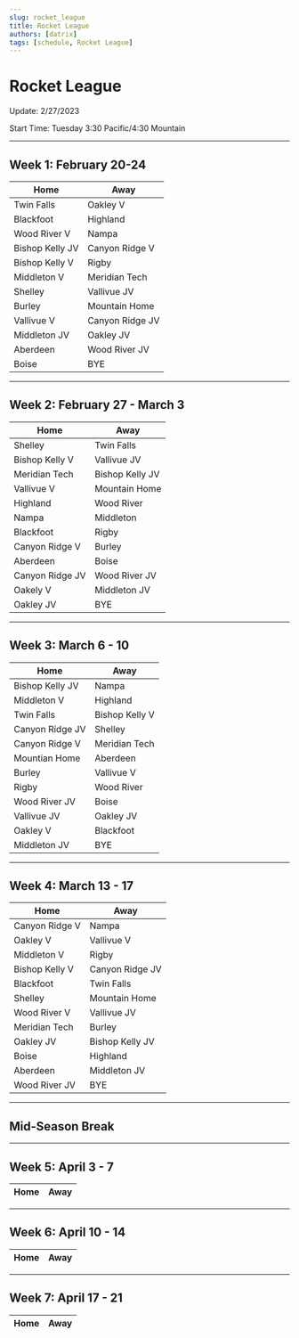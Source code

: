 ```yaml
---
slug: rocket_league
title: Rocket League
authors: [datrix]
tags: [schedule, Rocket League]
---
```


# Rocket League
Update: 2/27/2023

Start Time: Tuesday 3:30 Pacific/4:30 Mountain

---
## Week 1: February 20-24

| Home | Away |
|---|---|
|Twin Falls	|	Oakley V|
|Blackfoot	|	Highland|
|Wood River V	|	Nampa|
|Bishop Kelly JV	|	Canyon Ridge V|
|Bishop Kelly V	|	Rigby|
|Middleton V	|	Meridian Tech|
|Shelley	|	Vallivue JV|
|Burley	|	Mountain Home|
|Vallivue V	|	Canyon Ridge JV|
|Middleton JV	|	Oakley JV|
|Aberdeen	|	Wood River JV|
|Boise 	| 	BYE|

---
## Week 2: February 27 - March 3

| Home | Away |
|---|---|
|Shelley	|	Twin Falls|
|Bishop Kelly V	|	Vallivue JV|
|Meridian Tech	|	Bishop Kelly JV|
|Vallivue V	|	Mountain Home|
|Highland	|	Wood River|
|Nampa 	|	Middleton|
|Blackfoot	|	Rigby|
|Canyon Ridge V	|	Burley|
|Aberdeen	|	Boise |
|Canyon Ridge JV	|	Wood River JV|
|Oakely V	|	Middleton JV|
|Oakley JV	|	BYE|

---
## Week 3: March 6 - 10

| Home | Away |
|---|---|
|Bishop Kelly JV	|	Nampa|
|Middleton V	|	Highland|
|Twin Falls	|	Bishop Kelly V|
|Canyon Ridge JV	|	Shelley|
|Canyon Ridge V	|	Meridian Tech|
|Mountian Home	|	Aberdeen|
|Burley	|	Vallivue V|
|Rigby	|	Wood River|
|Wood River JV	|	Boise|
|Vallivue JV	| 	Oakley JV|
|Oakley V	|	Blackfoot|
|Middleton JV	|	BYE|
---
## Week 4: March 13 - 17

| Home | Away |
|---|---|
|Canyon Ridge V	|	Nampa|
|Oakley V	|	Vallivue V|
|Middleton V	|	Rigby|
|Bishop Kelly V	|	Canyon Ridge JV|
|Blackfoot	|	Twin Falls|
|Shelley	|	Mountain Home|
|Wood River V	|	Vallivue JV|
|Meridian Tech	|	Burley|
|Oakley JV	|	Bishop Kelly JV|
|Boise	|	Highland|
|Aberdeen	|	Middleton JV|
|Wood River JV	| 	BYE|
---
## Mid-Season Break
---
## Week 5: April 3 - 7

| Home | Away |
|---|---|
---
## Week 6: April 10 - 14

| Home | Away |
|---|---|
---
## Week 7: April 17 - 21

| Home | Away |
|---|---|